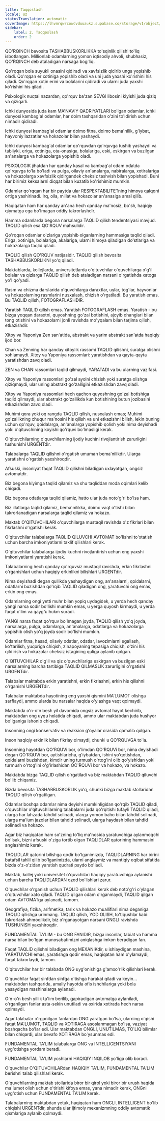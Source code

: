 ```yaml
---
title: Taqqoslash
locale: uz
statusTranslation: automatic
coverImage: https://lhvmrqwrcowdvduuaukz.supabase.co/storage/v1/object/public/strapi-uploads/small_cover-educacion-fundamental.webp-2d51a7828a2b1309555be27f7e2a61a0.webp
sidebar:
    label: 2. Taqqoslash
    order: 2
---
```

QO'RQINCH bevosita TASHABBUSKORLIKKA to'sqinlik qilishi to'liq isbotlangan. Millionlab odamlarning yomon iqtisodiy ahvoli, shubhasiz, QO'RQINCH deb ataladigan narsaga bog'liq.

Qo'rqqan bola suyukli onasini qidiradi va xavfsizlik qidirib unga yopishib oladi. Qo'rqqan er xotiniga yopishib oladi va uni juda yaxshi ko'rishini his qiladi. Qo'rqqan xotin erini va bolalarini qidiradi va ularni juda yaxshi ko'rishini his qiladi.

Psixologik nuqtai nazardan, qo'rquv ba'zan SEVGI libosini kiyishi juda qiziq va qiziqarli.

Ichki dunyosida juda kam MA'NAVIY QADRIYATLARI bo'lgan odamlar, ichki dunyosi kambag'al odamlar, har doim tashqaridan o'zini to'ldirish uchun nimadir qidiradi.

Ichki dunyosi kambag'al odamlar doimo fitna, doimo bema'nilik, g'iybat, hayvoniy lazzatlar va hokazolar bilan yashaydi.

Ichki dunyosi kambag'al odamlar qo'rquvdan qo'rquvga tushib yashaydi va tabiiyki, eriga, xotiniga, ota-onasiga, bolalariga, eski, eskirgan va buzilgan an'analarga va hokazolarga yopishib oladi.

PSIXOLOGIK jihatdan har qanday kasal va kambag'al odam odatda qo'rquvga to'la bo'ladi va pulga, oilaviy an'analarga, nabiralarga, xotiralariga va hokazolarga xavfsizlik qidirgandek cheksiz tashvish bilan yopishadi. Buni har birimiz keksalarni diqqat bilan kuzatib ko'rishimiz mumkin.

Odamlar qo'rqqan har bir paytda ular RESPEKTABILITETning himoya qalqoni ortiga yashirinadi. Irq, oila, millat va hokazolar an'anasiga amal qilib.

Haqiqatan ham har qanday an'ana hech qanday ma'nosiz, bo'sh, haqiqiy qiymatga ega bo'lmagan oddiy takrorlashdir.

Hamma odamlarda begona narsalarga TAQLID qilish tendentsiyasi mavjud. TAQLID qilish esa QO'RQUV mahsulidir.

Qo'rqqan odamlar o'zlariga yopishib olganlarning hammasiga taqlid qiladi. Eriga, xotiniga, bolalariga, akalariga, ularni himoya qiladigan do'stlariga va hokazolarga taqlid qiladi.

TAQLID qilish QO'RQUV natijasidir. TAQLID qilish bevosita TASHABBUSKORLIKNI yo'q qiladi.

Maktablarda, kollejlarda, universitetlarda o'qituvchilar o'quvchilarga o'g'il bolalar va qizlarga TAQLID qilish deb ataladigan narsani o'rgatishda xatoga yo'l qo'yadi.

Rasm va chizma darslarida o'quvchilarga daraxtlar, uylar, tog'lar, hayvonlar va hokazolarning rasmlarini nusxalash, chizish o'rgatiladi. Bu yaratish emas. Bu TAQLID qilish, FOTOGRAFLASHDIR.

Yaratish TAQLID qilish emas. Yaratish FOTOGRAFLASH emas. Yaratish - bu bizga yoqqan daraxtni, quyoshning go'zal botishini, ajoyib ohanglari bilan tong otishini va hokazolarni jonli ravishda mo'yqalam bilan tarjima qilish, etkazishdir.

Xitoy va Yaponiya Zen san'atida, abstrakt va yarim abstrakt san'atda haqiqiy ijod bor.

Chan va Zenning har qanday xitoylik rassomi TAQLID qilishni, suratga olishni xohlamaydi. Xitoy va Yaponiya rassomlari: yaratishdan va qayta-qayta yaratishdan zavq oladi.

ZEN va CHAN rassomlari taqlid qilmaydi, YARATADI va bu ularning vazifasi.

Xitoy va Yaponiya rassomlari go'zal ayolni chizish yoki suratga olishga qiziqmaydi, ular uning abstrakt go'zalligini etkazishdan zavq oladi.

Xitoy va Yaponiya rassomlari hech qachon quyoshning go'zal botishiga taqlid qilmaydi, ular abstrakt go'zallikda kun botishining butun jozibasini etkazishdan zavq oladi.

Muhimi qora yoki oq rangda TAQLID qilish, nusxalash emas; Muhimi go'zallikning chuqur ma'nosini his qilish va uni etkazishni bilish, lekin buning uchun qo'rquv, qoidalarga, an'analarga yopishib qolish yoki nima deyishadi yoki o'qituvchining koyishi qo'rquvi bo'lmasligi kerak.

O'qituvchilarning o'quvchilarning ijodiy kuchini rivojlantirish zarurligini tushunishi URGENTdir.

Talabalarga TAQLID qilishni o'rgatish umuman bema'nilikdir. Ularga yaratishni o'rgatish yaxshiroqdir.

Afsuski, insoniyat faqat TAQLID qilishni biladigan uxlayotgan, ongsiz avtomatdir.

Biz begona kiyimga taqlid qilamiz va shu taqliddan moda oqimlari kelib chiqadi.

Biz begona odatlarga taqlid qilamiz, hatto ular juda noto'g'ri bo'lsa ham.

Biz illatlarga taqlid qilamiz, bema'nilikka, doimo vaqt o'tishi bilan takrorlanadigan narsalarga taqlid qilamiz va hokazo.

Maktab O'QITUVCHILARI o'quvchilarga mustaqil ravishda o'z fikrlari bilan fikrlashni o'rgatishi kerak.

O'qituvchilar talabalarga TAQLID QILUVCHI AVTOMAT bo'lishni to'xtatish uchun barcha imkoniyatlarni taklif qilishlari kerak.

O'qituvchilar talabalarga ijodiy kuchni rivojlantirish uchun eng yaxshi imkoniyatlarni yaratishi kerak.

Talabalarning hech qanday qo'rquvsiz mustaqil ravishda, erkin fikrlashni o'rganishlari uchun haqiqiy erkinlikni bilishlari URGENTdir.

Nima deyishadi degan qullikda yashaydigan ong, an'analarni, qoidalarni, odatlarni buzishdan qo'rqib TAQLID qiladigan ong, yaratuvchi ong emas, erkin ong emas.

Odamlarning ongi yetti muhr bilan yopiq uydagidek, u yerda hech qanday yangi narsa sodir bo'lishi mumkin emas, u yerga quyosh kirmaydi, u yerda faqat o'lim va qayg'u hukm suradi.

YANGI narsa faqat qo'rquv bo'lmagan joyda, TAQLID qilish yo'q joyda, narsalarga, pulga, odamlarga, an'analarga, odatlarga va hokazolarga yopishib olish yo'q joyda sodir bo'lishi mumkin.

Odamlar fitna, hasad, oilaviy odatlar, odatlar, lavozimlarni egallash, ko'tarilish, yuqoriga chiqish, zinapoyaning tepasiga chiqish, o'zini his qildirish va hokazolar cheksiz istagining quliga aylanib qolgan.

O'QITUVCHILAR o'g'il va qiz o'quvchilariga eskirgan va buzilgan eski narsalarning barcha tartibiga TAQLID QILMASLIK zarurligini o'rgatishi URGENTdir.

Talabalar maktabda erkin yaratishni, erkin fikrlashni, erkin his qilishni o'rganishi URGENTdir.

Talabalar maktabda hayotining eng yaxshi qismini MA'LUMOT olishga sarflaydi, ammo ularda bu narsalar haqida o'ylashga vaqt qolmaydi.

Maktabda o'n-o'n besh yil davomida ongsiz avtomat hayot kechirib, maktabdan ong uyqu holatida chiqadi, ammo ular maktabdan juda hushyor bo'lganiga ishonib chiqadi.

Insonning ongi konservativ va reaksion g'oyalar orasida qamalib qolgan.

Inson haqiqiy erkinlik bilan fikrlay olmaydi, chunki u QO'RQUVGA to'la.

Insonning hayotdan QO'RQUVi bor, o'limdan QO'RQUVi bor, nima deyishadi degan QO'RQUVi bor, aytishlaricha, g'iybatdan, ishini yo'qotishdan, qoidalarni buzishdan, kimdir uning turmush o'rtog'ini olib qo'yishidan yoki turmush o'rtog'ini o'g'irlashidan QO'RQUVi bor va hokazo, va hokazo.

Maktabda bizga TAQLID qilish o'rgatiladi va biz maktabdan TAQLID qiluvchi bo'lib chiqamiz.

Bizda bevosita TASHABBUSKORLIK yo'q, chunki bizga maktab stollaridan TAQLID qilish o'rgatilgan.

Odamlar boshqa odamlar nima deyishi mumkinligidan qo'rqib TAQLID qiladi, o'quvchilar o'qituvchilarning talabalarni juda qo'rqitishi tufayli TAQLID qiladi, ularga har lahzada tahdid solinadi, ularga yomon baho bilan tahdid solinadi, ularga ma'lum jazolar bilan tahdid solinadi, ularga haydash bilan tahdid solinadi va hokazo.

Agar biz haqiqatan ham so'zning to'liq ma'nosida yaratuvchiga aylanmoqchi bo'lsak, bizni afsuski o'ziga tortib olgan TAQLIDLAR qatorining hammasini anglashimiz kerak.

TAQLIDLAR qatorini bilishga qodir bo'lganimizda, TAQLIDLARNING har birini batafsil tahlil qilib bo'lganimizda, ularni anglaymiz va mantiqiy oqibat sifatida bizda o'z-o'zidan yaratish qudrati paydo bo'ladi.

Maktab, kollej yoki universitet o'quvchilari haqiqiy yaratuvchiga aylanishi uchun barcha TAQLIDLARDAN ozod bo'lishlari zarur.

O'quvchilar o'rganish uchun TAQLID qilishlari kerak deb noto'g'ri o'ylagan o'qituvchilar xato qiladi. TAQLID qilgan odam o'rganmaydi, TAQLID qilgan odam AVTOMATga aylanadi, tamom.

Geografiya, fizika, arifmetika, tarix va hokazo mualliflari nima deganiga TAQLID qilishga urinmang. TAQLID qilish, YOD OLISH, to'tiqushlar kabi takrorlash ahmoqlikdir, biz o'rganayotgan narsani ONGLI ravishda TUSHUNISH yaxshiroqdir.

FUNDAMENTAL TA'LIM - bu ONG FANIDIR, bizga insonlar, tabiat va hamma narsa bilan bo'lgan munosabatimizni aniqlashga imkon beradigan fan.

Faqat TAQLID qilishni biladigan ong MEXANIKdir, u ishlaydigan mashina, YARATUVCHI emas, yaratishga qodir emas, haqiqatan ham o'ylamaydi, faqat takrorlaydi, tamom.

O'qituvchilar har bir talabada ONG uyg'onishiga g'amxo'rlik qilishlari kerak.

O'quvchilar faqat sinfdan sinfga o'tishga harakat qiladi va keyin... maktabdan tashqarida, amaliy hayotda ofis ishchilariga yoki bola yasaydigan mashinalarga aylanadi.

O'n-o'n besh yillik ta'lim berilib, gapiradigan avtomatga aylaniladi, o'rganilgan fanlar asta-sekin unutiladi va oxirida xotirada hech narsa qolmaydi.

Agar talabalar o'rganilgan fanlardan ONG yaratgan bo'lsa, ularning o'qishi faqat MA'LUMOT, TAQLID va XOTIRAGA asoslanmagan bo'lsa, vaziyat boshqacha bo'lar edi. Ular maktabdan ONGLI, UNUTILMAS, TO'LIQ bilimlar bilan chiqardi, ular bevafo XOTIRAGA bo'ysunmas edi.

FUNDAMENTAL TA'LIM talabalarga ONG va INTELLIGENTSIYANI uyg'otishga yordam beradi.

FUNDAMENTAL TA'LIM yoshlarni HAQIQIY INQILOB yo'liga olib boradi.

O'quvchilar O'QITUVCHILARdan HAQIQIY TA'LIM, FUNDAMENTAL TA'LIM berishni talab qilishlari kerak.

O'quvchilarning maktab stollarida biror bir qirol yoki biror bir urush haqida ma'lumot olish uchun o'tirishi kifoya emas, yana nimadir kerak, ONGni uyg'otish uchun FUNDAMENTAL TA'LIM kerak.

Talabalarning maktabdan yetuk, haqiqatan ham ONGLI, INTELLIGENT bo'lib chiqishi URGENTdir, shunda ular ijtimoiy mexanizmning oddiy avtomatik qismlariga aylanib qolmaydi.
